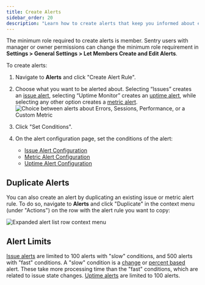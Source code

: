 ```yaml
---
title: Create Alerts
sidebar_order: 20
description: "Learn how to create alerts that keep you informed about errors and performance issues in your application."
---
```


<Note>

The minimum role required to create alerts is member. Sentry users with manager or owner permissions can change the minimum role requirement in **Settings > General Settings > Let Members Create and Edit Alerts**.

</Note>

To create alerts:

1. Navigate to **Alerts** and click "Create Alert Rule".
1. Choose what you want to be alerted about. Selecting “Issues” creates an [issue alert](/product/alerts/alert-types/#issue-alerts), selecting “Uptime Monitor” creates an [uptime alert](/product/alerts/alert-types/#uptime-alerts), while selecting any other option creates a [metric alert](/product/alerts/alert-types/#metric-alerts).
   ![Choice between alerts about Errors, Sessions, Performance, or a Custom Metric](./img/create-new-alert-rule.png)

1. Click "Set Conditions".
1. On the alert configuration page, set the conditions of the alert:
   - [Issue Alert Configuration](/product/alerts/create-alerts/issue-alert-config/)
   - [Metric Alert Configuration](/product/alerts/create-alerts/metric-alert-config/)
   - [Uptime Alert Configuration](/product/alerts/create-alerts/uptime-alert-config/)

## Duplicate Alerts

You can also create an alert by duplicating an existing issue or metric alert rule. To do so, navigate to **Alerts** and click "Duplicate" in the context menu (under "Actions") on the row with the alert rule you want to copy:

![Expanded alert list row context menu](./img/alert-list-row-menu.png)

## Alert Limits

[Issue alerts](/product/alerts/alert-types/#issue-alerts) are limited to 100 alerts with "slow" conditions, and 500 alerts with "fast" conditions.
A "slow" condition is a [change](/product/alerts/create-alerts/issue-alert-config/#change-alerts) or [percent based](/product/alerts/create-alerts/issue-alert-config/#percent-based-alerts) alert. These take more processing time than the "fast" conditions, which are related to issue state changes. [Uptime alerts](/product/alerts/alert-types/#uptime-alerts) are limited to 100 alerts.
